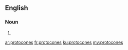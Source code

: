 ==English==

===Noun===
{{head|en|plural}}

# {{plural of|protocone|lang=en}}

[[ar:protocones]]
[[fr:protocones]]
[[ku:protocones]]
[[my:protocones]]